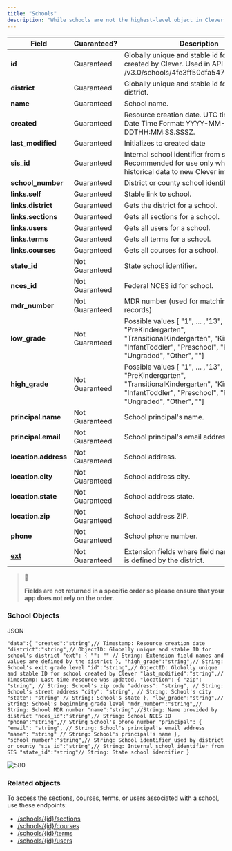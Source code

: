 ```yaml
---
title: "Schools"
description: "While schools are not the highest-level object in Clever's data model, every user, term, course, and section must be associated with at least one school. User records can be associated with multiple schools!"
---
```


| Field                             | Guaranteed?    | Description                                                                                                                                                             |
| --------------------------------- | -------------- | ----------------------------------------------------------------------------------------------------------------------------------------------------------------------- |
| **id**                            | Guaranteed     | Globally unique and stable id for school created by Clever. Used in API calls (ex. /v3.0/schools/4fe3ff50dfa5470000000001).                                             |
| **district**                      | Guaranteed     | Globally unique and stable id for school's district.                                                                                                                    |
| **name**                          | Guaranteed     | School name.                                                                                                                                                            |
| **created**                       | Guaranteed     | Resource creation date. UTC time in W3C Date Time Format: YYYY-MM-DDTHH:MM:SS.SSSZ.                                                                                     |
| **last\_modified**                | Guaranteed     | Initializes to created date                                                                                                                                             |
| **sis\_id**                       | Guaranteed     | Internal school identifier from source system. Recommended for use only when matching historical data to new Clever import.                                             |
| **school\_number**                | Guaranteed     | District or county school identifier.                                                                                                                                   |
| **links.self**                    | Guaranteed     | Stable link to school.                                                                                                                                                  |
| **links.district**                | Guaranteed     | Gets the district for a school.                                                                                                                                         |
| **links.sections**                | Guaranteed     | Gets all sections for a school.                                                                                                                                         |
| **links.users**                   | Guaranteed     | Gets all users for a school.                                                                                                                                            |
| **links.terms**                   | Guaranteed     | Gets all terms for a school.                                                                                                                                            |
| **links.courses**                 | Guaranteed     | Gets all courses for a school.                                                                                                                                          |
| **state\_id**                     | Not Guaranteed | State school identifier.                                                                                                                                                |
| **nces\_id**                      | Not Guaranteed | Federal NCES id for school.                                                                                                                                             |
| **mdr\_number**                   | Not Guaranteed | MDR number (used for matching school records)                                                                                                                           |
| **low\_grade**                    | Not Guaranteed | Possible values \[ "1", … ,"13", "PreKindergarten", "TransitionalKindergarten", "Kindergarten", "InfantToddler", "Preschool", "PostGraduate", "Ungraded", "Other", ""\] |
| **high\_grade**                   | Not Guaranteed | Possible values \[ "1", … ,"13", "PreKindergarten", "TransitionalKindergarten", "Kindergarten", "InfantToddler", "Preschool", "PostGraduate", "Ungraded", "Other", ""\] |
| **principal.name**                | Not Guaranteed | School principal's name.                                                                                                                                                |
| **principal.email**               | Not Guaranteed | School principal's email address.                                                                                                                                       |
| **location.address**              | Not Guaranteed | School address.                                                                                                                                                         |
| **location.city**                 | Not Guaranteed | School address city.                                                                                                                                                    |
| **location.state**                | Not Guaranteed | School address state.                                                                                                                                                   |
| **location.zip**                  | Not Guaranteed | School address ZIP.                                                                                                                                                     |
| **phone**                         | Not Guaranteed | School phone number.                                                                                                                                                    |
| **[ext](/docs/extension-fields)** | Not Guaranteed | Extension fields where field name and value is defined by the district.                                                                                                 |

> 📘
> 
> **Fields are not returned in a specific order so please ensure that your app does not rely on the order.**

### School Objects

JSON

`"data":{
  "created":"string",// Timestamp: Resource creation date
  "district":"string",// ObjectID: Globally unique and stable ID for school's district
  "ext": {
  	"": "" // String: Extension field names and values are defined by the district
  },
  "high_grade":"string",// String: School's exit grade level
  "id":"string",// ObjectID: Globally unique and stable ID for school created by Clever
  "last_modified":"string",// Timestamp: Last time resource was updated.
  "location": {
  	"zip": "string", // String: School's zip code
    "address": "string", // String: School's street address
    "city": "string", // String: School's city
    "state": "string" // String: School's state
  },
  "low_grade":"string",// String: School's beginning grade level
  "mdr_number":"string",// String: School MDR number
  "name":"string",//String: Name provided by district
  "nces_id":"string",// String: School NCES ID
  "phone":"string",// String School's phone number
  "principal": { 
  	"email": "string", // String: School's principal's email address
  	"name": "string" // String: School's principal's name
  },
  "school_number":"string",// String: School identifier used by district or county
  "sis_id":"string",// String: Internal school identifier from SIS
  "state_id":"string"// String: State school identifier
}
`

![580](/images/7350a0f-schools_pic_doc.png "schools_pic_doc.png") 
  
  
### Related objects

To access the sections, courses, terms, or users associated with a school, use these endpoints:

* [/schools/{id}/sections](/reference/getsectionsforschool)
* [/schools/{id}/courses](/reference/getcoursesforschool)
* [/schools/{id}/terms](/reference/gettermsforschool)
* [/schools/{id}/users](/reference/getusersforschool)